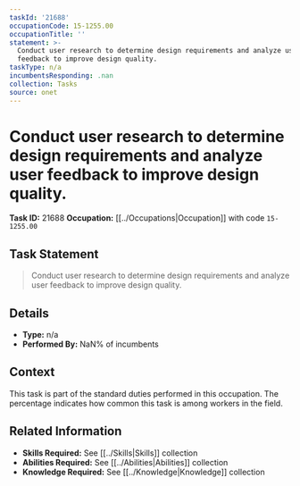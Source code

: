 ```yaml
---
taskId: '21688'
occupationCode: 15-1255.00
occupationTitle: ''
statement: >-
  Conduct user research to determine design requirements and analyze user
  feedback to improve design quality.
taskType: n/a
incumbentsResponding: .nan
collection: Tasks
source: onet
---
```

# Conduct user research to determine design requirements and analyze user feedback to improve design quality.

**Task ID:** 21688
**Occupation:** [[../Occupations|Occupation]] with code `15-1255.00`

## Task Statement

> Conduct user research to determine design requirements and analyze user feedback to improve design quality.

## Details

- **Type:** n/a
- **Performed By:** NaN% of incumbents

## Context

This task is part of the standard duties performed in this occupation. The percentage indicates how common this task is among workers in the field.

## Related Information

- **Skills Required:** See [[../Skills|Skills]] collection
- **Abilities Required:** See [[../Abilities|Abilities]] collection
- **Knowledge Required:** See [[../Knowledge|Knowledge]] collection
